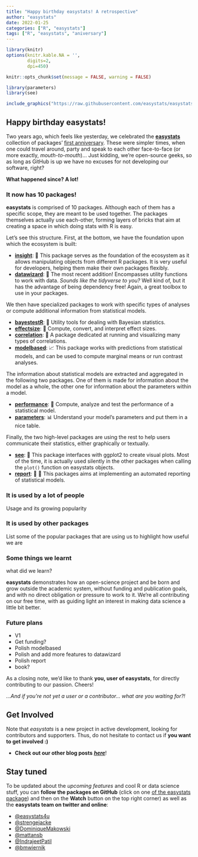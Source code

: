 ```yaml
---
title: "Happy birthday easystats! A retrospective"
author: "easystats"
date: 2022-01-25
categories: ["R", "easystats"]
tags: ["R", "easystats", "aniversary"]
---
```



```r
library(knitr)
options(knitr.kable.NA = '',
        digits=2,
        dpi=450)

knitr::opts_chunk$set(message = FALSE, warning = FALSE)

library(parameters)
library(see)
```

```r
include_graphics("https://raw.githubusercontent.com/easystats/easystats/master/man/figures/logo.png")
```

## Happy birthday easystats!

Two years ago, which feels like yesterday, we celebrated the [**easystats**](https://github.com/easystats/easystats) collection of packages' [first anniversary](https://easystats.github.io/blog/posts/easystats_oneyear/). These were simpler times, when one could travel around, party and speak to each other face-to-face (or more exactly, *mouth-to-mouth*)... Just kidding, we're open-source geeks, so as long as GitHub is up we have no excuses for not developing our software, right? 

**What happened since? A lot!** 

<!-- Maybe we can say something about... us? Who the team is, what we do, how we work? -->


### It now has 10 packages!

**easystats** is comprised of 10 packages. Although each of them has a specific scope, they are meant to be used together. The packages themselves actually use each-other, forming layers of bricks that aim at creating a space in which doing stats with R is easy.

Let's see this structure. First, at the bottom, we have the foundation upon which the ecosystem is built:

- [**insight**](https://github.com/easystats/insight): 🔮 This package serves as the foundation of the ecosystem as it allows manipulating objects from different R packages. It is very useful for developers, helping them make their own packages flexibly.
- [**datawizard**](https://github.com/easystats/datawizard): 🧙 The most recent addition! Encompasses utility functions to work with data. *Sounds like the tidyverse to you?* Well kind of, but it has the advantage of being dependency free! Again, a great toolbox to use in your packages.

We then have specialized packages to work with specific types of analyses or compute additional information from statistical models.

- [**bayestestR**](https://github.com/easystats/bayestestR): 👻 Utility tools for dealing with Bayesian statistics.
- [**effectsize**](https://github.com/easystats/effectsize): 🐉 Compute, convert, and interpret effect sizes.
- [**correlation**](https://github.com/easystats/correlation): 🔗 A package dedicated at running and visualizing many types of correlations.
- [**modelbased**](https://github.com/easystats/modelbased): 📈 This package works with predictions from statistical models, and can be used to compute marginal means or run contrast analyses.

The information about statistical models are extracted and aggregated in the following two packages. One of them is made for information about the model as a whole, the other one for information about the parameters within a model.

- [**performance**](https://github.com/easystats/performance): 💪 Compute, analyze and test the performance of a statistical model.
- [**parameters**](https://github.com/easystats/parameters): 📊 Understand your model's parameters and put them in a nice table.

Finally, the two high-level packages are using the rest to help users communicate their statistics, either graphically or textually.

- [**see**](https://github.com/easystats/see): 🎨 This package interfaces with ggplot2 to create visual plots. Most of the time, it is actually used silently in the other packages when calling the `plot()` function on easystats objects.
- [**report**](https://github.com/easystats/report): 📜 🎉 This packages aims at implementing an automated reporting of statistical models.


<!-- Add something about the package papers? -->

### It is used by a lot of people 

Usage and its growing popularity

### It is used by other packages

List some of the popular packages that are using us to highlight how useful we are

### Some things we learnt

what did we learn?

**easystats** demonstrates how an open-science project and be born and grow outside the academic system, without funding and publication goals, and with no direct obligation or pressure to work to it. We're all contributing on our free time, with as guiding light an interest in making data science a little bit better.

### Future plans

- V1
- Get funding?
- Polish modelbased
- Polish and add more features to datawizard
- Polish report
- book?




As a closing note, we'd like to thank **you, user of easystats**, for directly contributing to our passion. Cheers!

*...And if you're not yet a user or a contributor... what are you waiting for?!*


## Get Involved

Note that *easystats* is a new project in active development, looking for contributors and supporters. Thus, do not hesitate to contact us if **you want to get involved :)**

- **Check out our other blog posts** [***here***](https://easystats.github.io/blog/posts/)!

## Stay tuned 

To be updated about the *upcoming features* and cool R or data science stuff, you can **follow the packages on GitHub** (click on one [of the easystats package](https://github.com/easystats)) and then on the **Watch** button on the top right corner) as well as the **easystats team on twitter and online**:

- [\@easystats4u](https://twitter.com/easystats4u)
- [\@strengejacke](https://twitter.com/strengejacke)
- [\@DominiqueMakowski](https://twitter.com/Dom_Makowski)
- [\@mattansb](https://twitter.com/mattansb)
- [\@IndrajeetPatil](https://twitter.com/patilindrajeets)
- [\@bmwiernik](https://twitter.com/bwiernik)
